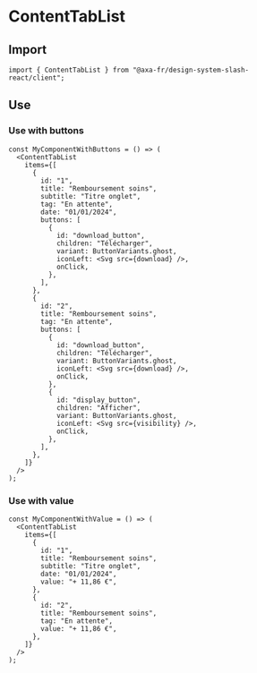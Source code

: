 
<Meta of={ContentTabListStories} name="ContentTabList" />

# ContentTabList

## Import

```tsx
import { ContentTabList } from "@axa-fr/design-system-slash-react/client";
```

## Use

### Use with buttons

```tsx
const MyComponentWithButtons = () => (
  <ContentTabList
    items={[
      {
        id: "1",
        title: "Remboursement soins",
        subtitle: "Titre onglet",
        tag: "En attente",
        date: "01/01/2024",
        buttons: [
          {
            id: "download_button",
            children: "Télécharger",
            variant: ButtonVariants.ghost,
            iconLeft: <Svg src={download} />,
            onClick,
          },
        ],
      },
      {
        id: "2",
        title: "Remboursement soins",
        tag: "En attente",
        buttons: [
          {
            id: "download_button",
            children: "Télécharger",
            variant: ButtonVariants.ghost,
            iconLeft: <Svg src={download} />,
            onClick,
          },
          {
            id: "display_button",
            children: "Afficher",
            variant: ButtonVariants.ghost,
            iconLeft: <Svg src={visibility} />,
            onClick,
          },
        ],
      },
    ]}
  />
);
```

<Canvas of={ContentTabListStories.ContentTabListWithButtons} />

<Controls of={ContentTabListStories.ContentTabListWithButtons} />

### Use with value

```tsx
const MyComponentWithValue = () => (
  <ContentTabList
    items={[
      {
        id: "1",
        title: "Remboursement soins",
        subtitle: "Titre onglet",
        date: "01/01/2024",
        value: "+ 11,86 €",
      },
      {
        id: "2",
        title: "Remboursement soins",
        tag: "En attente",
        value: "+ 11,86 €",
      },
    ]}
  />
);
```

<Canvas of={ContentTabListStories.ContentTabListWithValue} />

<Controls of={ContentTabListStories.ContentTabListWithValue} />
